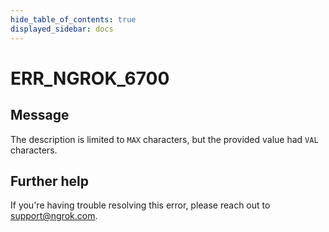 ```yaml
---
hide_table_of_contents: true
displayed_sidebar: docs
---
```



# ERR_NGROK_6700

## Message

The description is limited to `MAX` characters, but the provided value had `VAL` characters.

<ErrorDetails error="err_ngrok_6700" />

## Further help

If you're having trouble resolving this error, please reach out to [support@ngrok.com](mailto:support@ngrok.com?subject=Help%20with%20ERR_NGROK_6700).
